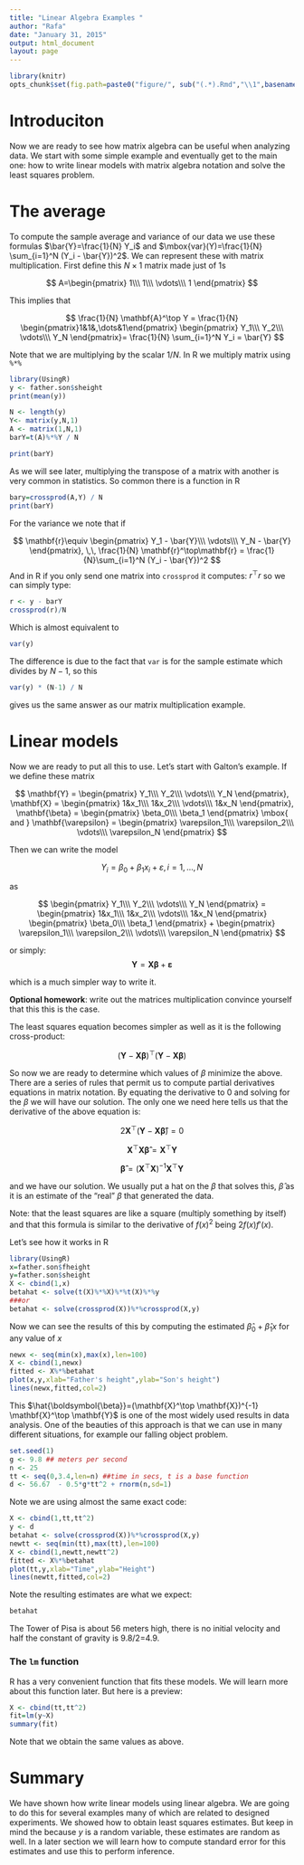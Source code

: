```yaml
---
title: "Linear Algebra Examples "
author: "Rafa"
date: "January 31, 2015"
output: html_document
layout: page
---
```


```r
library(knitr)
opts_chunk$set(fig.path=paste0("figure/", sub("(.*).Rmd","\\1",basename(knitr:::knit_concord$get('infile'))), "-"))
```

# Introduciton

Now we are ready to see how matrix algebra can be useful when analyzing data. We start with some simple example and eventually get to the main one: how to write linear models with matrix algebra notation and solve the least squares problem.


# The average

To compute the sample average and variance of our data we use these formulas $\bar{Y}=\frac{1}{N} Y_i$ and $\mbox{var}(Y)=\frac{1}{N} \sum_{i=1}^N (Y_i - \bar{Y})^2$. We can represent these with matrix multiplication. First define this $N \times 1$ matrix made just of 1s

$$
A=\begin{pmatrix}
1\\\
1\\\
\vdots\\\
1
\end{pmatrix}
$$

This implies that

$$
\frac{1}{N}
\mathbf{A}^\top Y = \frac{1}{N}
\begin{pmatrix}1&1&,\dots&1\end{pmatrix}
\begin{pmatrix}
Y_1\\\
Y_2\\\
\vdots\\\
Y_N
\end{pmatrix}=
\frac{1}{N} \sum_{i=1}^N Y_i
= \bar{Y}
$$

Note that we are multiplying by the scalar $1/N$. In R we multiply matrix using `%*%`

```r
library(UsingR)
y <- father.son$sheight
print(mean(y))

N <- length(y)
Y<- matrix(y,N,1)
A <- matrix(1,N,1)
barY=t(A)%*%Y / N

print(barY)
```

As we will see later, multiplying the transpose of a matrix with another is very common in statistics. So common there is a function in R

```r
bary=crossprod(A,Y) / N
print(barY)
```

For the variance we note that if

$$
\mathbf{r}\equiv \begin{pmatrix}
Y_1 - \bar{Y}\\\
\vdots\\\
Y_N - \bar{Y}
\end{pmatrix}, \,\,
\frac{1}{N} \mathbf{r}^\top\mathbf{r} = 
\frac{1}{N}\sum_{i=1}^N (Y_i - \bar{Y})^2
$$
And in R if you only send one matrix into `crossprod` it computes: $r^\top r$ so we can simply type:

```r
r <- y - barY
crossprod(r)/N
```

Which is almost equivalent to 
```r
var(y) 
```
The difference is due to the fact that `var` is for the sample estimate which divides by $N-1$, so this

```r
var(y) * (N-1) / N
```
gives us the same answer as our matrix multiplication example.

# Linear models

Now we are ready to put all this to use. Let's start with Galton's example. If we define these matrix 

$$
\mathbf{Y} = \begin{pmatrix}
Y_1\\\
Y_2\\\
\vdots\\\
Y_N
\end{pmatrix},
\mathbf{X} = \begin{pmatrix}
1&x_1\\\
1&x_2\\\
\vdots\\\
1&x_N
\end{pmatrix},
\mathbf{\beta} = \begin{pmatrix}
\beta_0\\\
\beta_1
\end{pmatrix} \mbox{ and }
\mathbf{\varepsilon} = \begin{pmatrix}
\varepsilon_1\\\
\varepsilon_2\\\
\vdots\\\
\varepsilon_N
\end{pmatrix}
$$

Then we can write the model 

$$ 
Y_i = \beta_0 + \beta_1 x_i + \varepsilon, i=1,\dots,N 
$$

as 

$$
\begin{pmatrix}
Y_1\\\
Y_2\\\
\vdots\\\
Y_N
\end{pmatrix} = 
\begin{pmatrix}
1&x_1\\\
1&x_2\\\
\vdots\\\
1&x_N
\end{pmatrix}
\begin{pmatrix}
\beta_0\\\
\beta_1
\end{pmatrix} +
\begin{pmatrix}
\varepsilon_1\\\
\varepsilon_2\\\
\vdots\\\
\varepsilon_N
\end{pmatrix}
$$

or simply: 
$$\mathbf{Y}=\mathbf{X}\boldsymbol{\beta}+\boldsymbol{\varepsilon}
$$

which is a much simpler way to write it. 

<b>Optional homework</b>: write out the matrices multiplication convince yourself that this this is the case.

The least squares equation becomes simpler as well as it is the following cross-product:

$$
(\mathbf{Y}-\mathbf{X}\boldsymbol{\beta})^\top
(\mathbf{Y}-\mathbf{X}\boldsymbol{\beta})
$$

So now we are ready to determine which values of $\beta$ minimize the above. There are a series of rules that permit us to compute partial derivatives equations in matrix notation. By equating the derivative to 0 and solving for the $\beta$ we will have our solution. The only one we need here tells us that the derivative of the above equation is:


$$
2 \mathbf{X}^\top (\mathbf{Y} - \mathbf{X} \boldsymbol{\hat{\beta}})=0
$$

$$
\mathbf{X}^\top \mathbf{X} \boldsymbol{\hat{\beta}} = \mathbf{X}^\top \mathbf{Y}   
$$


$$
\boldsymbol{\hat{\beta}} = (\mathbf{X}^\top \mathbf{X})^{-1} \mathbf{X}^\top \mathbf{Y}   
$$


and we have our solution. We usually put a hat on the $\beta$ that solves this, $\hat{\beta}$ as it is an estimate of the "real" $\beta$ that generated the data.

Note: that the least squares are like a square (multiply something by itself) and that this formula is similar to the derivative of $f(x)^2$ being $2f(x)f'(x)$. 


Let's see how it works in R

```r
library(UsingR)
x=father.son$fheight
y=father.son$sheight
X <- cbind(1,x)
betahat <- solve(t(X)%*%X)%*%t(X)%*%y
###or
betahat <- solve(crossprod(X))%*%crossprod(X,y)
```


Now we can see the results of this by computing the estimated $\hat{\beta}_0+\hat{\beta}_1 x$ for any value of $x$

```r
newx <- seq(min(x),max(x),len=100)
X <- cbind(1,newx)
fitted <- X%*%betahat
plot(x,y,xlab="Father's height",ylab="Son's height")
lines(newx,fitted,col=2)
```

This $\hat{\boldsymbol{\beta}}=(\mathbf{X}^\top \mathbf{X})^{-1} \mathbf{X}^\top \mathbf{Y}$
 is one of the most widely used results in data analysis. One of the beauties of this approach is that we can use in many different situations, for example our falling object problem. 
 
```r
set.seed(1)
g <- 9.8 ## meters per second
n <- 25
tt <- seq(0,3.4,len=n) ##time in secs, t is a base function
d <- 56.67  - 0.5*g*tt^2 + rnorm(n,sd=1)
```

Note we are using almost the same exact code:


```r
X <- cbind(1,tt,tt^2)
y <- d
betahat <- solve(crossprod(X))%*%crossprod(X,y)
newtt <- seq(min(tt),max(tt),len=100)
X <- cbind(1,newtt,newtt^2)
fitted <- X%*%betahat
plot(tt,y,xlab="Time",ylab="Height")
lines(newtt,fitted,col=2)
```

Note the resulting estimates are what we expect:

```r
betahat
```

The Tower of Pisa is about 56 meters high, there is no initial velocity and half the constant of gravity is 9.8/2=4.9.

### The `lm` function
R has a very convenient function that fits these models. We will learn more about this function later. But here is a preview:

```r
X <- cbind(tt,tt^2)
fit=lm(y~X)
summary(fit)
```

Note that we obtain the same values as above.


# Summary

We have shown how write linear models using linear algebra. We are going to do this for several examples many of which are related to designed experiments. We showed how to obtain least squares estimates. But keep in mind the because $y$ is a random variable, these estimates are random as well. In a later section we will learn how to compute standard error for this estimates and use this to perform inference.
















